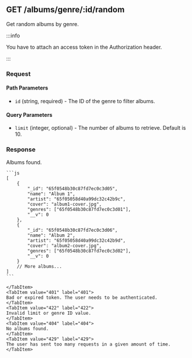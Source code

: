 
## GET /albums/genre/:id/random

Get random albums by genre.

:::info

You have to attach an access token in the Authorization header.

:::

### Request

#### Path Parameters

-   `id` (string, required) - The ID of the genre to filter albums.

#### Query Parameters

-   `limit` (integer, optional) - The number of albums to retrieve. Default is 10.

### Response

<Tabs>
  	<TabItem value="200" label="200" default>
    Albums found.

    ```js
    [
        {
            "_id": "65f0548b30c87fd7ec0c3d05",
            "name": "Album 1",
            "artist": "65f05058d40a99dc32c42b9c",
            "cover": "album1-cover.jpg",
            "genres": ["65f0548b30c87fd7ec0c3d01"],
            "__v": 0
        },
        {
            "_id": "65f0548b30c87fd7ec0c3d06",
            "name": "Album 2",
            "artist": "65f05058d40a99dc32c42b9d",
            "cover": "album2-cover.jpg",
            "genres": ["65f0548b30c87fd7ec0c3d02"],
            "__v": 0
        }
        // More albums...
    ]
    ```

    </TabItem>
    <TabItem value="401" label="401">
    Bad or expired token. The user needs to be authenticated.
    </TabItem>
    <TabItem value="422" label="422">
    Invalid limit or genre ID value.
    </TabItem>
    <TabItem value="404" label="404">
    No albums found.
    </TabItem>
    <TabItem value="429" label="429">
    The user has sent too many requests in a given amount of time.
    </TabItem>

</Tabs>
